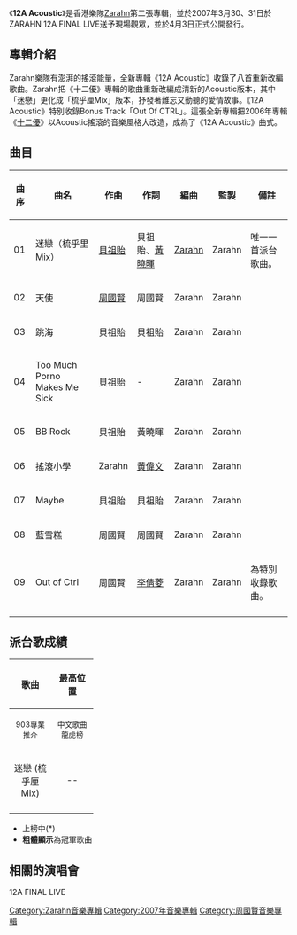 {{Infobox album <!-- See Wikipedia:WikiProject_Albums -->
| name       = 12A Acoustic
| type       = [[專輯|專輯]]
| artist     = [[Zarahn|Zarahn]]
| cover      = 
<!-- 未知參數 | background = orange -->
| released   = 2007年4月3日（正式版）<br />2007年3月30日、2007年3月31日（限量版，於ZARAHN 12A FINAL LIVE送出）
| recorded   = 
| genre      = [[粵語流行音樂|粵語流行音樂]]<br />[[搖滾音樂|搖滾音樂]]
| length     = 
| label      = [[華納唱片_(香港)|華納唱片]]
| producer   = Zarahn
| prev_title = [[十二優|十二優]]
| prev_year  = 2006
| next_title = [[怪誕城之夜_(Zarahn迷你專輯)|怪誕城之夜]]
| next_year  = 2007
}}
《'''12A Acoustic'''》是香港樂隊[[Zarahn|Zarahn]]第二張專輯，並於2007年3月30、31日於ZARAHN 12A FINAL LIVE送予現場觀眾，並於4月3日正式公開發行。

== 專輯介紹 ==
Zarahn樂隊有澎湃的搖滾能量，全新專輯《12A Acoustic》收錄了八首重新改編歌曲。Zarahn把《十二優》專輯的歌曲重新改編成清新的Acoustic版本，其中「迷戀」更化成「梳乎厘Mix」版本，抒發著難忘又動聽的愛情故事。《12A Acoustic》特別收錄Bonus Track「Out Of CTRL」。這張全新專輯把2006年專輯《[[十二優|十二優]]》以Acoustic搖滾的音樂風格大改造，成為了《12A Acoustic》曲式。

== 曲目 ==
{| class="wikitable"
|-
! 曲序 || 曲名 || 作曲 || 作詞 || 編曲 || 監製 || 備註
|-
| 01 || 迷戀（梳乎里Mix） || [[貝祖貽|貝祖貽]] || 貝祖貽、[[黃曉暉|黃曉暉]] || [[Zarahn|Zarahn]] || Zarahn || 唯一一首派台歌曲。
|-
| 02 || 天使 || [[周國賢|周國賢]] || 周國賢|| Zarahn || Zarahn || 
|-
| 03 || 跳海 || 貝祖貽 || 貝祖貽|| Zarahn || Zarahn || 
|-
| 04 || Too Much Porno Makes Me Sick || 貝祖貽 || - || Zarahn || Zarahn || 
|-
| 05 || BB Rock || 貝祖貽 || 黃曉暉|| Zarahn || Zarahn || 
|-
| 06 || 搖滾小學 || Zarahn || [[黃偉文|黃偉文]] || Zarahn || Zarahn || 
|-
| 07 || Maybe || 貝祖貽 || 貝祖貽 ||  Zarahn || Zarahn || 
|-
| 08 || 藍雪糕 || 周國賢 || 周國賢 || Zarahn || Zarahn || 
|-
| 09 || Out of Ctrl || 周國賢 || [[李倩菱|李倩菱]] || Zarahn || Zarahn || 為特別收錄歌曲。
|-
|}

==派台歌成績==
{| class="wikitable"
|- bgcolor="#CCCCCC"
!align="center" rowspan="2" | 歌曲
!align="center" colspan="4" | 最高位置
|- bgcolor="#FFFFFF"
! width="60"|<small>903專業推介</small>
! width="60"|<small>中文歌曲龍虎榜</small>
! width="60"|<small>勁爆本地榜</small>
! width="60"|<small>勁歌金榜</small>
|-
| align="center"|迷戀 (梳乎厘Mix)||align="center"| -- ||align="center"| -- ||align="center"| -- ||align="center"| -- 
|-
|}

*上榜中(*)
*'''粗體顯示'''為冠軍歌曲

== 相關的演唱會 ==
12A FINAL LIVE

[[Category:Zarahn音樂專輯|Category:Zarahn音樂專輯]]
[[Category:2007年音樂專輯|Category:2007年音樂專輯]]
[[Category:周國賢音樂專輯|Category:周國賢音樂專輯]]
